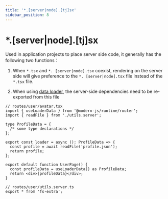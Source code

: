 ```yaml
---
title: '*.[server|node].[tj]sx'
sidebar_position: 8
---
```

# *.[server|node].[tj]sx

Used in application projects to place server side code, it generally has the following two functions：

1. When `*.tsx` and `*. [server|node].tsx` coexist, rendering on the server side will give preference to the `*. [server|node].tsx` file instead of the `*.tsx` file.

2. When using [data loader](/guides/basic-features/data-fetch), the server-side dependencies need to be re-exported from this file

```tsx
// routes/user/avatar.tsx
import { useLoaderData } from '@modern-js/runtime/router';
import { readFile } from './utils.server';

type ProfileData = {
  /* some type declarations */
};

export const loader = async (): ProfileData => {
  const profile = await readFile('profile.json');
  return profile;
};

export default function UserPage() {
  const profileData = useLoaderData() as ProfileData;
  return <div>{profileData}</div>;
}

// routes/user/utils.server.ts
export * from 'fs-extra';
```
